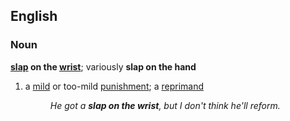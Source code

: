 ==English==
===Noun===
'''[[slap]] on the [[wrist]]'''; variously '''slap on the hand'''
#{{idiom}} a [[mild]] or too-mild [[punishment]]; a [[reprimand]]
#:''He got a '''slap on the wrist''', but I don't think he'll reform.''